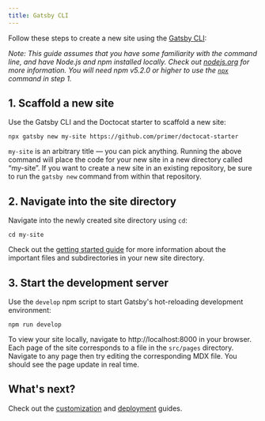 ```yaml
---
title: Gatsby CLI
---
```


Follow these steps to create a new site using the [Gatsby CLI](https://www.gatsbyjs.org/docs/gatsby-cli/):

_Note: This guide assumes that you have some familiarity with the command line, and have Node.js and npm installed locally. Check out [nodejs.org](https://nodejs.org) for more information. You will need npm v5.2.0 or higher to use the [`npx`](https://blog.npmjs.org/post/162869356040/introducing-npx-an-npm-package-runner) command in step 1._

## 1. Scaffold a new site

Use the Gatsby CLI and the Doctocat starter to scaffold a new site:

```shell
npx gatsby new my-site https://github.com/primer/doctocat-starter
```

`my-site` is an arbitrary title — you can pick anything. Running the above command will place the code for your new site in a new directory called “my-site”. If you want to create a new site in an existing repository, be sure to run the `gatsby new` command from within that repository.

## 2. Navigate into the site directory

Navigate into the newly created site directory using `cd`:

```shell
cd my-site
```

Check out the [getting started guide](/getting-started) for more information about the important files and subdirectories in your new site directory.

## 3. Start the development server

Use the `develop` npm script to start Gatsby's hot-reloading development environment:

```shell
npm run develop
```

To view your site locally, navigate to http://localhost:8000 in your browser. Each page of the site corresponds to a file in the `src/pages` directory. Navigate to any page then try editing the corresponding MDX file. You should see the page update in real time.

## What's next?

Check out the [customization](/customization) and [deployment](/deployment) guides.
